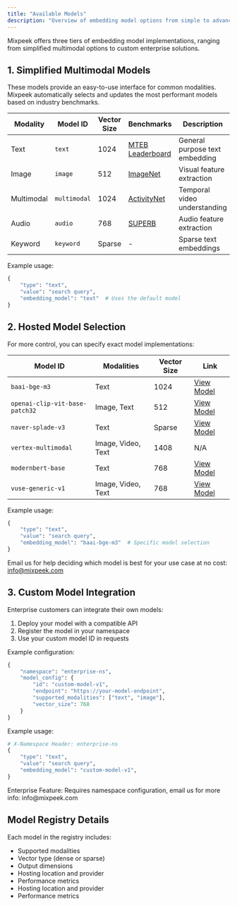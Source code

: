 ```yaml
---
title: "Available Models"
description: "Overview of embedding model options from simple to advanced"
---
```


Mixpeek offers three tiers of embedding model implementations, ranging from simplified multimodal options to custom enterprise solutions.

## 1. Simplified Multimodal Models

These models provide an easy-to-use interface for common modalities. Mixpeek automatically selects and updates the most performant models based on industry benchmarks.

| Modality | Model ID | Vector Size | Benchmarks | Description |
|----------|----------|-------------|------------|-------------|
| Text | `text` | 1024 | [MTEB Leaderboard](https://huggingface.co/spaces/mteb/leaderboard) | General purpose text embedding |
| Image | `image` | 512 | [ImageNet](https://www.image-net.org/) | Visual feature extraction |
| Multimodal | `multimodal` | 1024 | [ActivityNet](http://activity-net.org/) | Temporal video understanding |
| Audio | `audio` | 768 | [SUPERB](https://superbbenchmark.github.io) | Audio feature extraction |
| Keyword | `keyword` | Sparse | - | Sparse text embeddings |

Example usage:
```python
{
    "type": "text",
    "value": "search query",
    "embedding_model": "text"  # Uses the default model
}
```

## 2. Hosted Model Selection

For more control, you can specify exact model implementations:

| Model ID | Modalities | Vector Size | Link |
|----------|------------|-------------|------|
| `baai-bge-m3` | Text | 1024 | [View Model](https://huggingface.co/BAAI/bge-m3) |
| `openai-clip-vit-base-patch32` | Image, Text | 512 | [View Model](https://huggingface.co/openai/clip-vit-base-patch32) |
| `naver-splade-v3` | Text | Sparse | [View Model](https://huggingface.co/naver/splade-cocondenser-ensembledistil) |
| `vertex-multimodal` | Image, Video, Text | 1408 | N/A |
| `modernbert-base` | Text | 768 | [View Model](https://huggingface.co/blog/modernbert) |
| `vuse-generic-v1` | Image, Video, Text | 768 | [View Model](https://blog.mixpeek.com/vuse-v1-release/) |

Example usage:
```python
{
    "type": "text",
    "value": "search query",
    "embedding_model": "baai-bge-m3"  # Specific model selection
}
```

<Tip>Email us for help deciding which model is best for your use case at no cost: info@mixpeek.com</Tip>

## 3. Custom Model Integration



Enterprise customers can integrate their own models:

1. Deploy your model with a compatible API
2. Register the model in your namespace
3. Use your custom model ID in requests

Example configuration:
```python
{
    "namespace": "enterprise-ns",
    "model_config": {
        "id": "custom-model-v1",
        "endpoint": "https://your-model-endpoint",
        "supported_modalities": ["text", "image"],
        "vector_size": 768
    }
}
```

Example usage:
```python
# X-Namespace Header: enterprise-ns
{
    "type": "text",
    "value": "search query",
    "embedding_model": "custom-model-v1",
}
```

<Note>
  Enterprise Feature: Requires namespace configuration, email us for more info: info@mixpeek.com
</Note>

## Model Registry Details

Each model in the registry includes:
- Supported modalities
- Vector type (dense or sparse)
- Output dimensions
- Hosting location and provider
- Performance metrics
- Hosting location and provider
- Performance metrics